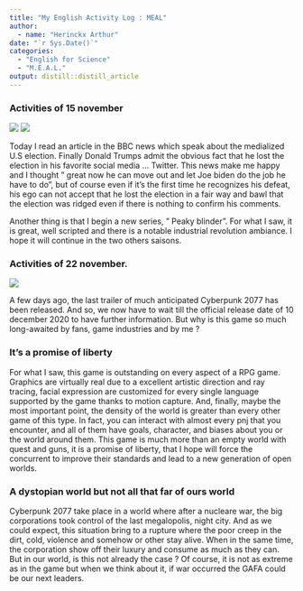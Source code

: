 ```yaml
---
title: "My English Activity Log : MEAL"
author:
  - name: "Herinckx Arthur" 
date: "`r Sys.Date()`"
categories:
  - "English for Science"
  - "M.E.A.L."
output: distill::distill_article
---
```

### Activities of 15 november 

![](images/images.jpg) 
![](images/Trump Biden.webp)

Today I read an article in the BBC news which speak about the medialized U.S election. Finally Donald Trumps admit the obvious fact that he lost the election in his favorite social media ... Twitter. This news make me happy and I thought " great now he can move out and let Joe biden do the job he have to do", but of course even if it's the first time he recognizes his defeat, his ego can not accept that he lost the election in a fair way and bawl that the election was ridged even if there is nothing to confirm his comments. 

Another thing is that I begin a new series, " Peaky blinder". For what I saw, it is great, well scripted and there is a notable industrial revolution ambiance. I hope it will continue in the two others saisons. 

### Activities of 22 november.

![](images/cyberpunk.jpg)

A few days ago, the last trailer of much anticipated Cyberpunk 2077 has been released. And so, we now have to wait till the official release date of 10 december 2020 to have further information. But why is this game so much long-awaited by fans, game industries and by me ? 

### It's a promise of liberty

For what I saw, this game is outstanding on every aspect of a RPG game. Graphics are virtually real due to a excellent artistic direction and ray tracing, facial expression are customized for every single language supported by the game thanks to motion capture. And, finally, maybe the most important point, the density of the world is greater than every other game of this type. In fact, you can interact with almost every pnj that you encounter, and all of them have goals, character, and biases about you or the world around them. This game is much more than an empty world with quest and guns, it is a promise of liberty, that I hope will force the concurrent to improve their standards and lead to a new generation of open worlds.

### A dystopian world but not all that far of ours world

Cyberpunk 2077 take place in a world where after a nucleare war, the big corporations took control of the last megalopolis, night city. And as we could expect, this situation bring to a rupture where the poor creep in the dirt, cold, violence and somehow or other stay alive. When in the same time, the corporation show off their luxury and consume as much as they can. But in our world, is this not already the case ? Of course, it is not as extreme as in the game but when we think about it, if war occurred the GAFA could be our next leaders.

